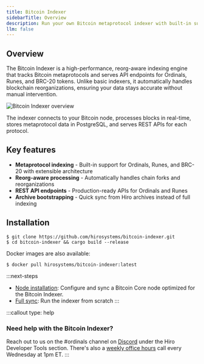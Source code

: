```yaml
---
title: Bitcoin Indexer
sidebarTitle: Overview
description: Run your own Bitcoin metaprotocol indexer with built-in support for Ordinals, Runes, and BRC-20 tokens.
llm: false
---
```


## Overview

The Bitcoin Indexer is a high-performance, reorg-aware indexing engine that tracks Bitcoin metaprotocols and serves API endpoints for Ordinals, Runes, and BRC-20 tokens. Unlike basic indexers, it automatically handles blockchain reorganizations, ensuring your data stays accurate without manual intervention.

![Bitcoin Indexer overview](/images/tools/bitcoin-indexer/overview.svg)

The indexer connects to your Bitcoin node, processes blocks in real-time, stores metaprotocol data in PostgreSQL, and serves REST APIs for each protocol.

## Key features

- **Metaprotocol indexing** - Built-in support for Ordinals, Runes, and BRC-20 with extensible architecture
- **Reorg-aware processing** - Automatically handles chain forks and reorganizations
- **REST API endpoints** - Production-ready APIs for Ordinals and Runes
- **Archive bootstrapping** - Quick sync from Hiro archives instead of full indexing

## Installation

```terminal
$ git clone https://github.com/hirosystems/bitcoin-indexer.git
$ cd bitcoin-indexer && cargo build --release
```

Docker images are also available:

```terminal
$ docker pull hirosystems/bitcoin-indexer:latest
```

:::next-steps
- [Node installation](/tools/bitcoin-indexer/node-installation): Configure and sync a Bitcoin Core node optimized for the Bitcoin Indexer.
- [Full sync](/tools/bitcoin-indexer/full-sync): Run the indexer from scratch
:::

:::callout
type: help
### Need help with the Bitcoin Indexer?
Reach out to us on the <span className="font-bold">#ordinals</span> channel on [Discord](https://stacks.chat/) under the Hiro Developer Tools section. There's also a [weekly office hours](https://www.addevent.com/event/kI22007085) call every Wednesday at 1pm ET.
:::
